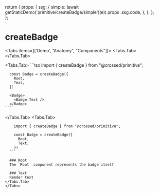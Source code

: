 
  return {
    props: {
      ssg: {
        simple: (await getStaticDemo('primitive/createBadge/simple')(e)).props
          .ssg.code,
      },
    },
  };
};

# createBadge

<Tabs items={['Demo', "Anatomy", "Components"]}>
  <Tabs.Tab>
    <br />
    <CodeDemo Demo={CreateBadgeSimpleDemo} name="simple" />
  </Tabs.Tab>

  <Tabs.Tab>
    ```tsx
      import { createBadge } from "@crossed/primitive";

      const Badge = createBadge({
        Root,
        Text,
      })

      <Badge>
        <Badge.Text />
      </Badge>
    ```

  </Tabs.Tab>
  <Tabs.Tab>
  ```tsx
      import { createBadge } from "@crossed/primitive";

      const Badge = createBadge({
        Root,
        Text,
      })
    ```

    ### Root
    The `Root` component represents the badge itself

    ### Text
    Render text
  </Tabs.Tab>
</Tabs>
